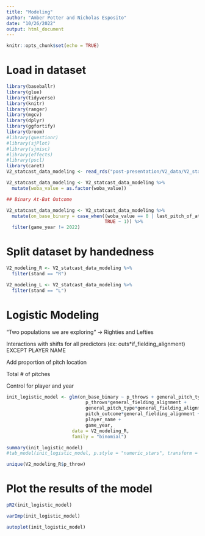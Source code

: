 ```yaml
---
title: "Modeling"
author: "Amber Potter and Nicholas Esposito"
date: "10/26/2022"
output: html_document
---
```


```r
knitr::opts_chunk$set(echo = TRUE)
```

# Load in dataset

```r
library(baseballr)
library(glue)
library(tidyverse)
library(knitr)
library(ranger)
library(mgcv)
library(dplyr)
library(ggfortify)
library(broom)
#library(questionr)
#library(sjPlot)
#library(sjmisc)
#library(effects)
#library(pscl)
library(caret)
V2_statcast_data_modeling <- read_rds("post-presentation/V2_data/V2_statcast_data_modified.rds")

V2_statcast_data_modeling <- V2_statcast_data_modeling %>%
  mutate(woba_value = as.factor(woba_value))

## Binary At-Bat Outcome

V2_statcast_data_modeling <- V2_statcast_data_modeling %>%
  mutate(on_base_binary = case_when((woba_value == 0 | last_pitch_of_at_bat == FALSE) ~ 0,
                                    TRUE ~ 1)) %>%
  filter(game_year != 2022)
```

# Split dataset by handedness

```r
V2_modeling_R <- V2_statcast_data_modeling %>%
  filter(stand == "R") 

V2_modeling_L <- V2_statcast_data_modeling %>%
  filter(stand == "L")
```


# Logistic Modeling

"Two populations we are exploring" -> Righties and Lefties

Interactions with shifts for all predictors (ex: outs*if_fielding_alignment) EXCEPT PLAYER NAME

Add proportion of pitch location

Total # of pitches

Control for player and year


```r
init_logistic_model <- glm(on_base_binary ~ p_throws + general_pitch_type + pitch_outcome +
                             p_throws*general_fielding_alignment +
                             general_pitch_type*general_fielding_alignment +
                             pitch_outcome*general_fielding_alignment +
                             player_name +
                             game_year, 
                        data = V2_modeling_R, 
                        family = "binomial")

summary(init_logistic_model)
#tab_model(init_logistic_model, p.style = "numeric_stars", transform = NULL, ci_method="wald")

unique(V2_modeling_R$p_throw)
```
# Plot the results of the model

```r
pR2(init_logistic_model)
```

```r
varImp(init_logistic_model)
```
```r
autoplot(init_logistic_model)
```



